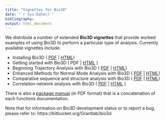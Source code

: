 ```yaml
---
title: "Vignettes for Bio3D"
date: "`r Sys.Date()`"
bibliography:
output: html_document
---
```


<!--
%\VignetteEngine{knitr::rmarkdown}
%\VignetteIndexEntry{Vignettes for Bio3D}
-->


We distribute a number of extended **Bio3D vignettes** that provide worked examples of using Bio3D to perform a particular type of analysis. Currently available vignettes include:

* Installing Bio3D ( <a href="http://thegrantlab.org/bio3d/phocadownload/vignettes/Bio3D_install.pdf">PDF</a> | <a href="http://thegrantlab.org/bio3d/tutorials/installing-bio3d">HTML</a>)
* Getting started with Bio3D ( PDF | <a href="http://thegrantlab.org/bio3d/user-guide">HTML</a> )
* Beginning Trajectory Analysis with Bio3D ( <a href="http://thegrantlab.org/bio3d/phocadownload/vignettes/Bio3D_md.pdf">PDF</a> | <a href="http://thegrantlab.org/bio3d/tutorials/trajectory-analysis">HTML</a>)
* Enhanced Methods for Normal Mode Analysis with Bio3D ( <a href="http://thegrantlab.org/bio3d/phocadownload/vignettes/Bio3D_nma.pdf">PDF</a> | <a href="http://thegrantlab.org/bio3d/tutorials/normal-mode-analysis">HTML</a>)
* Comparative sequence and structure analysis with Bio3D ( <a href="http://thegrantlab.org/bio3d/phocadownload/vignettes/Bio3D_pca.pdf">PDF</a> | <a href="http://thegrantlab.org/bio3d/tutorials/principal-component-analysis">HTML</a>)
* Correlation network analysis with Bio3D ( <a href="http://thegrantlab.org/bio3d/phocadownload/vignettes/Bio3D_cna-transducin.pdf">PDF</a> | <a href="http://thegrantlab.org/bio3d/tutorials/correlation-network-analysis">HTML</a> )

There is also a <a href="http://thegrantlab.org/bio3d/bio3d.pdf">package manual</a> (in PDF format) that is a concatenation of each functions documentation. 

Note that for information on Bio3D development status or to report a bug, please refer to: https://bitbucket.org/Grantlab/bio3d 
